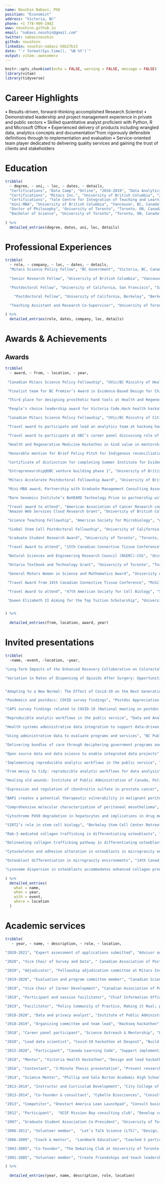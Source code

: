 ```yaml
---
name: Noushin Nabavi, PhD
position: "Economist"
address: "Victoria, BC"
phone: +1 778-999-1982
www: noushinn.github.io
email: "nabavi.noushin@gmail.com"
twitter: nabavinoushin
github: noushinn
linkedin: noushin-nabavi-56b27b13
date: "`r format(Sys.time(), '%B %Y')`"
output: vitae::awesomecv
---
```

  
```r
knitr::opts_chunk$set(echo = FALSE, warning = FALSE, message = FALSE)
library(vitae)
library(tidyverse)
```

# Career Highlights

•	Results-driven, forward-thinking accomplished Research Scientist
•	Demonstrated leadership and project management experience in private and public sectors
•	Skilled quantitative analyst proficient with Python, R and Microsoft Office 
•	Experienced delivery of products including wrangled data, analytics concepts and documentation"from rigorously defensible definitions through to implementation and evaluation 
•	Service-oriented team player dedicated to delivering quality services and gaining the trust of clients and stakeholders


# Education
```r
tribble(
  ~ degree, ~ uni, ~ loc, ~ dates, ~ details,
  "Certifications", "Data Camp", "Online", "2018-2019", "Data Analytics using R",
  "Certifications", "Mitacs Inc.", "University of British Columbia", "2017-2019", "Project Management and Agile Transformation",
  "Certifications", "Yale Centre for Integration of Teaching and Learning", "Online Summer Institute for Teaching", "2018", "Teaching best practices",
  "mini-MBA", "University of British Columbia", "Vancouver, BC, Canada", "2018", "Business Administration for Academics",
  "Doctor of Philosophy", "University of Toronto", "Toronto, ON, Canada", "2005-2011", "Cell and Systems Biology",
  "Bachelor of Science", "University of Toronto", "Toronto, ON, Canada", "2001-2005", "Honors in Cell and Molecular Biology"
  
) %>% 
  detailed_entries(degree, dates, uni, loc, details)
```

# Professional Experiences
```r
tribble(
  ~ role, ~ company, ~ loc, ~ dates, ~ details,
  "Mitacs Science Policy Fellow", "BC Government", "Victoria, BC, Canada", "September 2018 - September 2019", "Analyze and communicate complex administrative integrated data for evidence based policy making; Build and strengthen effective stakeholder relationships with ministry clients and contractors; Manage a data science project while developing and implementing timely methodologies and performance metrics",
  
  "Senior Research Fellow", "University of British Columbia", "Vancouver, BC, Canada", "February 2015 - February 2018", "Assemble and lead an international consortium of scientists for a genomics project, published 5 manuscripts and presented the results in 3 international conferences and 2 local symposia; Analyze and integrate genomics, transcriptomics, and proteomics datasets using R and proprietary software; Wrote and secured a $275K operating grant from BC Cancer Foundation for next generation sequencing tumor profiling of malignant peritoneal mesothelioma",

  "Postdoctoral Fellow", "University of California, San Francisco", "San Francisco, CA, USA", "August 2013 - December 2014", "Design research project and conduct experiments related to liver disease with an expert team of scientists; Analyze experimental data and integrate results to generate presentations and publications; Contribute to securing a $427K NIH grant",

    "Postdoctoral Fellow", "University of California, Berkeley", "Berkeley, CA, USA", "January 2012 - July 2013", "Implement a reproducible scientific workflow for a project related to aging; designed and carried out experiments with animal models for aging, analyzed results; Manage a research project with graduate students and undergraduate students towards publication in a peer-review journal",

  "Teaching Assistant and Research Co-Supervisor", "University of Toronto", "Toronto, ON, Canada","September 2005 - December 2011", "Rank the top 10% among departmental teaching assistants for 500+ hours of instruction in introductory biology laboratory, cellular molecular biology, and microbiology; Create and delivere departmental lectures to 500+ students with satisfactory responses from students; Co-supervise 10 undergraduate thesis students on successful thesis projects maintaining 100% retention rate (8 students secured successful science jobs, 2 pursued graduate studie)"
  
) %>% 
  detailed_entries(role, dates, company, loc, details)
```

# Awards & Achievements
## Awards
```r
tribble(
  ~ award, ~ from, ~ location, ~ year,
  
 "Canadian Mitacs Science Policy Fellowship", "UVic/BC Ministry of Health", "Victoria, BC", "2019-2020",   

 "Finalist team for BC Premier’s Award in Evidence-Based Design for Children and Youth Mental Health Integrated data project", "BC Ministry of Citizens' Services", "Victoria, BC", "2019",    

 "Third place for designing prosthetic hand tools at Health and Regenerative Medicine Hackathon (donation of award to Victoria Hand Project)", "University of Victoria", "Victoria, BC", "2019",   

 "People’s choice leadership award for Victoria Code.Hack health hackathon at Island Health", "Vancouver Island Hospital", "Victoria, BC", "2019",    

 "Canadian Mitacs Science Policy Fellowship", "UVic/BC Ministry of Citizens' Services", "Victoria, BC", "2018-2019",     

 "Travel award to participate and lead an analytics team at hackseq hackathon", "University of British Columbia", "Vancouver, BC", "2018-2019",    

 "Travel award to participate at UBC’s career panel discussing role of postdocs in industry", "University of British Columbia", "Vancouver, BC", "2018",    

 "Health and Regenerative Medicine Hackathon in kind value in mentorship award", "University of Victoria", "Victoria, BC", "2018",     

 "Honorable mention for Brief Policy Pitch for Indigenous reconciliation", "Institute of Public Administration", "Victoria, BC", "2018",    

 "Certificate of distinction for completing Summer Institute for Evidence-Based STEM Teaching", "The CIRTL Network", "on-line", " 2018",      

 "Entrepreneurship@UBC venture building phase 1", "University of British Columbia", "Vancouver, BC", "March-May 2018",   

 "Mitacs Accelerate Postdoctoral Fellowship Award", "University of British Columbia", "Vancouver, BC", "2015-2018", 

 "Mini-MBA award, Partnership with Graduate Management Consulting Association", "University of British Columbia", "Vancouver, BC", "2018",    

 "Rare Genomics Institute’s BeHEARD Technology Prize in partnership with Addgene", "University of British Columbia", "Vancouver, BC", "2017-2018",    

 "Travel award to attend", "American Association of Cancer Research conference", "Washington DC, USA", "2017",       
 "Amazon Web Services Cloud Research Grant", "University of British Columbia", "Vancouver, BC", "2016-2017",   

 "Science Teaching Fellowship", "American Society for Microbiology", "on-line", "2014-2015",      

 "Siebel Stem Cell Postdoctoral Fellowship", "University of California Berkeley", "California, USA", "2012-2013",

 "Graduate Student Research Award", "University of Toronto", "Toronto, ON", "July 2010",    

 "Travel Award to attend", "15th Canadian Connective Tissue Conference", "Calgary, AB", "July 2009",  

 "Natural Sciences and Engineering Research Council (NSERC)-CGS", "University of Toronto", "Toronto, ON", "May 2009-2012",     

 "Ontario Textbook and Technology Grant", "University of Toronto", "Toronto, ON", "December 2008",    

 "General Motors Women in Science and Mathematics Award", "University of Toronto", "Toronto, ON", "April 2008", 

 "Travel Award from 14th Canadian Connective Tissue Conference", "McGill University", "Montreal, QC", "June 5-7, 2008",   

 "Travel Award to attend", "47th American Society for Cell Biology", "San Diego, CA, USA", "December 2007",  

 "Queen Elizabeth II Aiming for the Top Tuition Scholarship", "University of Toronto", "Toronto, ON", "September 2001"


) %>%
  
  detailed_entries(from, location, award, year)
```

# Invited presentations

```r

tribble(
  ~name, ~event, ~location, ~year,

"Long-Term Impacts of the Enhanced Recovery Collaborative on Colorectal Surgical Site Infections", "BC Quality Forum", "on-line", "February 14, 2021",

"Variation in Rates of Dispensing of Opioids After Surgery: Opportunities for Therapeutics Stewardship", "BC Quality Forum", "on-line", "February 13, 2021",


"Adapting to a New Normal: The Effect of Covid-19 on the Next Generation of Scientists", "Canadian Science Policy Conference", "on-line", "November 16-20, 2020",

"Pandemics and postdocs: COVID survey findings", "Postdoc Appreciation Week", "on-line", "September 17, 2020",

"CAPS survey findings related to COVID-19 (National meeting on postdoc affairs)","University of Western Ontario", "on-line", "July 31, 2020",

"Reproducible analytic workflows in the public service", "Data and Analytics Conference", "Vancouver, BC", "February 15, 2020",

"Health systems administrative data integration to support data-driven decision making", "BC Ministry of Health’s Knowledge Exchange Talk Series", "Victoria, BC", "January 22, 2020",

"Using administrative data to evaluate programs and services", "BC Public Service Agency", "Victoria, BC", "January 21, 2020",

"Delivering bundles of care through deciphering government programs and services", "Academic Health Science Network", "Victoria, BC", "January 20, 2020",

"Open source data and data science to enable integrated data projects", "Island Health", "Victoria, BC", "September 2019",

"Implementing reproducible analytic workflows in the public service", "University of Victoria", "Victoria, BC", "August 2019",

"From messy to tidy: reproducible analytic workflows for data analysis", "BCDev Exchange", "Victoria, BC", " May 2019",

"Healing old wounds: Institute of Public Administration of Canada, Policy Pitch", "Victoria Event Centre", "Victoria, BC", "October 2018",

"Expression and regulation of chondroitin sulfate in prostate cancer", "American Association of Cancer Research", "Chicago, IL", "July 2018",

"BAP1 creates a potential therapeutic vulnerability in malignant peritoneal mesothelioma","International Mesothelioma Interest Group", "Ottawa, ON", " May 2018",

"Comprehensive molecular characterization of peritoneal mesothelioma", "Vancouver Prostate Centre Friday Seminar", "Vancouver, BC", "February 2017",

"Cytochrome P450 degradation in hepatocytes and implications in drug metabolism", "UCSF Postdoctoral Symposium, Gladstone, UCSF Mission Bay", "San Francisco, CA, USA", "June 2014",

"SIRT2’s role in stem cell biology", "Berkeley Stem Cell Center Retreat, Fred Farr Forum", "Asilomar, CA, USA", "April 2012 and 2013",

"Rab-3 mediated collagen trafficking in differentiating osteoblasts", "16th Canadian Connective Tissue Conference (CCTC)", "Toronto, ON", "June 3-5, 2010",

"Delineating collagen trafficking pathway in differentiating osteoblasts", "15th Canadian Connective Tissue Conference (CCTC)", "Calgary, AB", "July 17-18, 2009",

"Cytoskeleton and adhesion alteration in osteoblasts in microgravity environment", "14th Canadian Connective Tissue Conference (CCTC)", "Montreal, QC", "June 5-7, 2008",

"Osteoblast differentiation in microgravity environments", "14th Canadian Connective Tissue Conference (CCTC)", "Halifax, NS", "June 5-7, 2007",

"Lysosome dispersion in osteoblasts accommodates enhanced collagen production during differentiation", "13th Canadian Connective Tissue Conference (CCTC)", "Toronto, ON", "May 24-26, 2006"
  
) %>% 
  detailed_entries(
    what = name,
    when = year,
    with = event,
    where = location
  )
```


# Academic services
```r
tribble(
   ~ year, ~ name, ~ description, ~ role, ~ location,
  
"2020-2021", "Expert assessment of applications submitted", "Advisor on scientific methodology and merit", "Treasury Board of Canada Secretariat, Government of Canada", "on-line", 

"2020", "Vice Chair of Survey and Data", " Canadian Association of Postdoctoral Scholars (CAPS)", "Develop analytics, methodologies, and partnerships", "on-line", 

"2020", "Adjudicator", "Fellowship adjudication committee at Mitacs Inc.", "Evaluate Canadian Science Policy Fellowship applications", "on-line", 

"2019-2020", "Evaluation and program committee member", "Canadian Science Policy Centre (CSPC)", "Analyze and report conference survey data", "on-line",

"2019", "Vice Chair of Career Development", "Canadian Association of Postdoctoral Scholars (CAPS)", "Develop career development strategies for Canadian postdocs, and organization of annual general meeting", "Dalhousie University, Halifax, NS",

"2019", "Participant and session facilitator", "Chief Information Officer BC Connect Conference", "Organize & facilitate conference", "Victoria, BC",

"2019", "Facilitator", "Policy Community of Practice, Making it Real; putting policy into practice conference",  "Organize & facilitate the conference", "Marriott Hotel Inner Harbour, Victoria, BC",

"2018-2020", "Data and privacy analyst", "Institute of Public Administration, New Professionals (IPAC-NP)", "Develop analytics and reports for organization", "Victoria, BC",

"2018-2019", "Organizing committee and team lead", "Hackseq hackathon",  "Manage social media posts and lead teams", "University of British Columbia, Vancouver, BC",

"2018", "Career panel participant", "Science Outreach & Mentorship", "Explore role of postdocs in academia and industry", "University of British Columbia, Vancouver, BC",

"2020", "Lead data scientist", "Covid-19 hackathon at Devpost", "Build for covid, and Biohackathon", "on-line",

"2015-2020", "Participant", "Canada Learning Code", "Support implementing programming lessons",  "Vancouver/Victoria, BC",

"2018", "Mentor", "Victoria Health Hackathon", "Design and lead hackathon project",  "Victoria, BC",

"2016", "Contestant", "3-Minute Thesis presentation", "Present research project", "University of British Columbia, Vancouver, BC",

"2014", "Science Mentor", "Phillip and Sala Burton Academic High School", "Develop project design and mentor",  "San Francisco, CA",

"2013-2014", "Instructor and Curriculum Development", "City College of San Francisco’ Biotechnology Program", "Develop course curriculum and teach", "San Francisco, CA",

"2013-2014", "Co-founder & consultant", "Cybelle Biosciences", "Consult business strategies", "San Francisco, CA",

"2013", "Competitor", "Onestart America Lean Launchpad", "Consult business strategies", "San Francisco, CA",

"2012", "Participant",  "UCSF Mission Bay consulting club", "Develop consultation scenarios", "San Francisco, CA",

"2007", "Graduate Student Association Co-President", "University of Toronto (GSAS)", "Organize and lead chapter activities at the University of Toronto Scarborough", "Toronto, ON",

"2006-2011", "Volunteer member",  "Let’s Talk Science (LTS)", "Design, setup, and perform experiments with students", "Toronto, ON",

"2006-2009", "Coach & mentor",  "Landmark Education", "Coached 5 participants in the course", "Toronto, ON",

"2003-2005", "Co-founder", "The Debating Club at University of Toronto Scarborough", "Co-found the club and organize events", "Toronto, ON",

"2001-2005", "Volunteer member", "Create friendships and teach leadership development", "BestBuddies", "Toronto, ON"

) %>%
  
  detailed_entries(year, name, description, role, location)

```